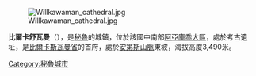 [[Image:Willkawaman_cathedral.jpg|right]]

'''比爾卡舒瓦曼'''（{{lang-es|Vilcashuamán}}），是[[秘魯|秘魯]]的城鎮，位於該國中南部[[阿亞庫喬大區|阿亞庫喬大區]]，處於考古遺址，是[[比爾卡斯瓦曼省|比爾卡斯瓦曼省]]的首府，處於[[安第斯山脈|安第斯山脈]]東坡，海拔高度3,490米。

{{Peru-geo-stub}}
[[Category:秘魯城市|Category:秘魯城市]]